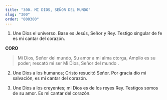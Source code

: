 ```yaml
---
title: "300. MI DIOS, SEÑOR DEL MUNDO"
slug: "300"
order: "000300"
---
```


1. Une Dios el universo. Base es Jesús, Señor y Rey. Testigo singular de fe es mi cantar del corazón.

**CORO**
> Mi Dios, Señor del mundo, Su amor a mi alma otorga,
Amplio es su poder; rescató mi ser Mi Dios, Señor del mundo .

2. Une Dios a los humanos; Cristo resucitó Señor.
Por gracia dio mi salvación, es mi cantar del corazón.

3. Une Dios a los creyentes; mi Dios es de los reyes Rey. Testigos somos de su amor. Es mi cantar del
corazón.